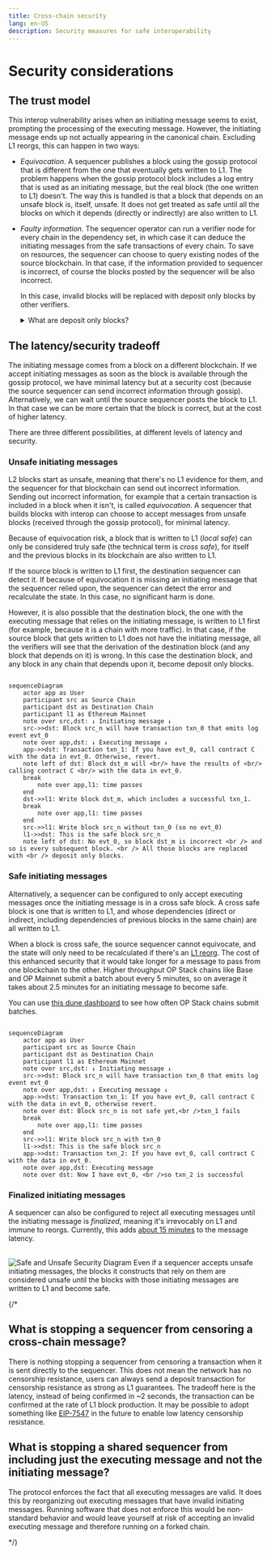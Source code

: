 ```yaml
---
title: Cross-chain security
lang: en-US
description: Security measures for safe interoperability
---
```




<InteropCallout />

# Security considerations

## The trust model

This interop vulnerability arises when an initiating message seems to exist, prompting the processing of the executing message. However, the initiating message ends up not actually appearing in the canonical chain.
Excluding L1 reorgs, this can happen in two ways:

*   *Equivocation*. A sequencer publishes a block using the gossip protocol that is different from the one that eventually gets written to L1.
    The problem happens when the gossip protocol block includes a log entry that is used as an initiating message, but the real block (the one written to L1) doesn't.
    The way this is handled is that a block that depends on an unsafe block is, itself, unsafe.
    It does not get treated as safe until all the blocks on which it depends (directly or indirectly) are also written to L1.

*   *Faulty information*. The sequencer operator can run a verifier node for every chain in the dependency set, in which case it can deduce the initiating messages from the safe transactions of every chain.
    To save on resources, the sequencer can choose to query existing nodes of the source blockchain.
    In that case, if the information provided to sequencer is incorrect, of course the blocks posted by the sequencer will be also incorrect.

    In this case, invalid blocks will be replaced with deposit only blocks by other verifiers.

    <details>
      <summary>What are deposit only blocks?</summary>

      Normally the blocks that make it to the canonical blockchain are those posted to L1 by the sequencer.
      However, when those blocks are missing or invalid (for example because they rely on an initiating message that is missing), they're replaced by *deposit only blocks*, blocks whose content can be calculated from L1 without relying on the sequencer.

      The way this works is that there are two types of user transactions in an OP Stack block:

      *   Sequencer transactions, which go through the sequencer.
          These transactions are extremely cheap, but in theory a sequencer could censor them.
      *   Deposit transactions, which users submit through L1.
          These transactions have the cost of an L1 transaction, which is a lot higher, but they cannot be censored by the sequencer.

      A deposit only block only contains the deposit transactions and some internal transactions, not the sequencer transactions.

      For more information about this process, [see the technical specifications](https://specs.optimism.io/protocol/derivation.html#deriving-the-transaction-list).
    </details>

## The latency/security tradeoff

The initiating message comes from a block on a different blockchain.
If we accept initiating messages as soon as the block is available through the gossip protocol, we have minimal latency but at a security cost (because the source sequencer can send incorrect information through gossip).
Alternatively, we can wait until the source sequencer posts the block to L1.
In that case we can be more certain that the block is correct, but at the cost of higher latency.

There are three different possibilities, at different levels of latency and security.

### Unsafe initiating messages

L2 blocks start as unsafe, meaning that there's no L1 evidence for them, and the sequencer for that blockchain can send out incorrect information.
Sending out incorrect information, for example that a certain transaction is included in a block when it isn't, is called *equivocation*.
A sequencer that builds blocks with interop can choose to accept messages from unsafe blocks (received through the gossip protocol), for minimal latency.

Because of equivocation risk, a block that is written to L1 (*local safe*) can only be considered truly safe (the technical term is *cross safe*), for itself and the previous blocks in its blockchain are also written to L1.

If the source block is written to L1 first, the destination sequencer can detect it. 
If because of equivocation it is missing an initiating message that the sequencer relied upon, the sequencer can detect the error and recalculate the state.
In this case, no significant harm is done.

However, it is also possible that the destination block, the one with the executing message that relies on the initiating message, is written to L1 first (for example, because it is a chain with more traffic).
In that case, if the source block that gets written to L1 does not have the initiating message, all the verifiers will see that the derivation of the destination block (and any block that depends on it) is wrong.
In this case the destination block, and any block in any chain that depends upon it, become deposit only blocks.

```mermaid

sequenceDiagram
    actor app as User
    participant src as Source Chain
    participant dst as Destination Chain
    participant l1 as Ethereum Mainnet
    note over src,dst: ↓ Initiating message ↓
    src->>dst: Block src_n will have transaction txn_0 that emits log event evt_0
    note over app,dst: ↓ Executing message ↓    
    app->>dst: Transaction txn_1: If you have evt_0, call contract C with the data in evt_0. Otherwise, revert.
    note left of dst: Block dst_m will <br/> have the results of <br/> calling contract C <br/> with the data in evt_0.
    break
        note over app,l1: time passes
    end
    dst->>l1: Write block dst_m, which includes a successful txn_1.
    break
        note over app,l1: time passes
    end    
    src->>l1: Write block src_n without txn_0 (so no evt_0)
    l1->>dst: This is the safe block src_n
    note left of dst: No evt_0, so block dst_m is incorrect <br /> and so is every subsequent block. <br /> All those blocks are replaced with <br /> deposit only blocks.
```

### Safe initiating messages

Alternatively, a sequencer can be configured to only accept executing messages once the initiating message is in a cross safe block.
A cross safe block is one that is written to L1, and whose dependencies (direct or indirect, including dependencies of previous blocks in the same chain) are all written to L1.

When a block is cross safe, the source sequencer cannot equivocate, and the state will only need to be recalculated if there's an [L1 reorg](https://www.alchemy.com/overviews/what-is-a-reorg#what-happens-to-reorgs-after-the-merge).
The cost of this enhanced security that it would take longer for a message to pass from one blockchain to the other.
Higher throughput OP Stack chains like Base and OP Mainnet submit a batch about every 5 minutes, so on average it takes about 2.5 minutes for an initiating message to become safe.

You can use [this dune dashboard](https://dune.com/oplabspbc/op-stack-chains-l1-activity#submission-frequency) to see how often OP Stack chains submit batches.

```mermaid

sequenceDiagram
    actor app as User
    participant src as Source Chain
    participant dst as Destination Chain
    participant l1 as Ethereum Mainnet
    note over src,dst: ↓ Initiating message ↓
    src->>dst: Block src_n will have transaction txn_0 that emits log event evt_0
    note over app,dst: ↓ Executing message ↓    
    app->>dst: Transaction txn_1: If you have evt_0, call contract C with the data in evt_0, otherwise revert.
    note over dst: Block src_n is not safe yet,<br />txn_1 fails
    break
        note over app,l1: time passes
    end
    src->>l1: Write block src_n with txn_0
    l1->>dst: This is the safe block src_n
    app->>dst: Transaction txn_2: If you have evt_0, call contract C with the data in evt_0. 
    note over app,dst: Executing message
    note over dst: Now I have evt_0, <br />so txn_2 is successful

```

### Finalized initiating messages

A sequencer can also be configured to reject all executing messages until the initiating message is *finalized*, meaning it's irrevocably on L1 and immune to reorgs.
Currently, this adds [about 15 minutes](https://ethereum.org/en/roadmap/single-slot-finality/) to the message latency.

<br />

<Image src="/img/op-stack/protocol/safe-unsafe.png" alt="Safe and Unsafe Security Diagram" width={700} height={500} />

<Callout>
  Even if a sequencer accepts unsafe initiating messages, the blocks it constructs that rely on them are considered unsafe until the blocks with those initiating messages are written to L1 and become safe.
</Callout>

{/* 
## What is stopping a sequencer from censoring a cross-chain message?
There is nothing stopping a sequencer from censoring a transaction when it is sent directly to the sequencer. This does not mean the network has no censorship resistance, users can always send a deposit transaction for censorship resistance as strong as L1 guarantees. The tradeoff here is the latency, instead of being confirmed in ~2 seconds, the transaction can be confirmed at the rate of L1 block production. It may be possible to adopt something like [EIP-7547](https://eips.ethereum.org/EIPS/eip-7547) in the future to enable low latency censorship resistance.



## What is stopping a shared sequencer from including just the executing message and not the initiating message?
The protocol enforces the fact that all executing messages are valid. It does this by reorganizing out executing messages that have invalid initiating messages. Running software that does not enforce this would be non-standard behavior and would leave yourself at risk of accepting an invalid executing message and therefore running on a forked chain.

*/}
